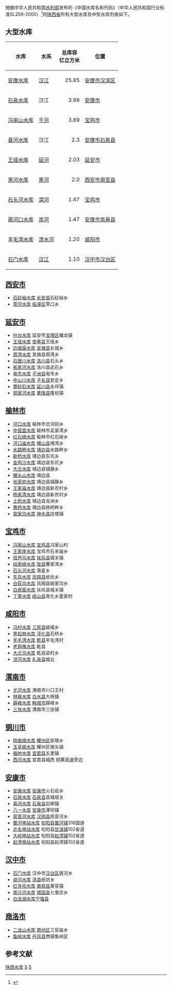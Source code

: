 根据中华人民共和国[[水利部|水利部]]发布的《中国水库名称代码》（中华人民共和国行业标准SL259-2000）<ref>{{Cite web |url=http://www.tsdh.net/%E6%B0%B4%E5%88%A9%E6%96%87%E7%8C%AE%E6%B1%87%E7%BC%96/PDF%E6%96%87%E6%A1%A3/%E4%B8%AD%E5%9B%BD%E6%B0%B4%E5%BA%93%E5%90%8D%E7%A7%B0%E4%BB%A3%E7%A0%81.pdf |title=存档副本 |access-date=2019-05-11 |archive-url=https://web.archive.org/web/20150505182029/http://www.tsdh.net/%E6%B0%B4%E5%88%A9%E6%96%87%E7%8C%AE%E6%B1%87%E7%BC%96/PDF%E6%96%87%E6%A1%A3/%E4%B8%AD%E5%9B%BD%E6%B0%B4%E5%BA%93%E5%90%8D%E7%A7%B0%E4%BB%A3%E7%A0%81.pdf |archive-date=2015-05-05 |dead-url=yes }}</ref>将[[陕西省|陕西省]]所有大型水库及中型水库列表如下。

== 大型水库 == 
{| class="wikitable sortable"
|-
!水库!!水系!!总库容<br/>亿立方米!!位置
|-
![[安康水库|安康水库]]
|[[汉江_(中国)|汉江]]
|align="right"|25.85
|[[安康市|安康市]][[汉滨区|汉滨区]]
|-
![[石泉水库|石泉水库]]
|汉江
|align="right"|3.98
|[[安康市|安康市]]
|-
![[冯家山水库|冯家山水库]]
|[[千河|千河]]
|align="right"|3.89
|[[宝鸡市|宝鸡市]]
|-
![[喜河水库|喜河水库]]
|汉江
|align="right"|2.3
|[[安康市|安康市]][[石泉县|石泉县]]
|-
![[王瑶水库|王瑶水库]]
|[[延河|延河]]
|align="right"|2.03
|[[延安市|延安市]]
|-
![[黑河水库|黑河水库]]
|[[黑河_(陕西)|黑河]]
|align="right"|2.0
|[[西安市|西安市]][[周至县|周至县]]
|-
![[石头河水库|石头河水库]]
|[[渭河|渭河]]
|align="right"|1.47
|[[宝鸡市|宝鸡市]]
|-
![[蔺河口水库|蔺河口水库]]
|[[岚河|岚河]]
|align="right"|1.47
|[[安康市|安康市]][[岚皋县|岚皋县]]
|-
![[羊毛湾水库|羊毛湾水库]]
|[[漆水河|漆水河]]
|align="right"|1.20
|[[咸阳市|咸阳市]]
|-
![[石门水库_(汉台)|石门水库]]
|[[汉江_(中国)|汉江]]
|align="right"|1.10
|[[汉中市|汉中市]][[汉台区|汉台区]]
|}

== [[西安市|西安市]] ==
*[[石砭峪水库|石砭峪水库]] [[长安县|长安县]]石砭峪乡
*[[零河水库|零河水库]] [[临潼区|临潼区]]零口乡

== [[延安市|延安市]] ==
*[[孙台水库|孙台水库]] 延安市[[宝塔区|宝塔区]]蟠龙镇
*[[王瑶水库|王瑶水库]] [[安塞县|安塞县]]王瑶乡
*[[边墙渠水库|边墙渠水库]] [[吴旗县|吴旗县]]长城乡
*[[周湾水库|周湾水库]] 吴旗县周湾乡
*[[石堡川水库|石堡川水库]] [[洛川县|洛川县]]石头乡
*[[拓家河水库|拓家河水库]] 洛川县武石乡
*[[电市水库|电市水库]] [[子洲县|子洲县]]电市乡
*[[中山川水库|中山川水库]] [[子长县|子长县]]安定乡
*[[寒砂石水库|寒砂石水库]] [[延川县|延川县]]永坪镇
*[[郑家河水库|郑家河水库]] [[黄陵县|黄陵县]]隆坊镇

== [[榆林市|榆林市]] ==
*[[河口水库|河口水库]] 榆林市岔河则乡
*[[中营盘水库|中营盘水库]] 榆林市孟家湾乡
*[[红石峡水库|红石峡水库]] 榆林市红石峡乡
*[[河口庙水库|河口庙水库]] [[横山县|横山县]]塔湾乡
*[[水路畔水库|水路畔水库]] [[靖边县|靖边县]]水路畔乡
*[[新桥水库|新桥水库]] 靖边县东坑乡
*[[金鸡沙水库|金鸡沙水库]] 靖边县东坑乡
*[[大岔水库|大岔水库]] 靖边县镇静乡
*[[猪头山水库|猪头山水库]] 靖边县
*[[张家峁水库|张家峁水库]] 靖边县镇静乡
*[[王家庙水库|王家庙水库]] 靖边县新农村乡
*[[杨家湾水库|杨家湾水库]] 靖边县新农村乡
*[[土桥水库|土桥水库]] 靖边县龙洲乡
*[[惠桥水库|惠桥水库]] 靖边县杨桥畔乡
*[[常家沟水库|常家沟水库]] [[神木县|神木县]]店塔镇

== [[宝鸡市|宝鸡市]] ==
*[[冯家山水库|冯家山水库]] [[宝鸡县|宝鸡县]]冯家山村
*[[王家崖水库|王家崖水库]] 宝鸡市石羊庙乡
*[[信邑沟水库|信邑沟水库]] [[扶风县|扶风县]]城关镇
*[[段家峡水库|段家峡水库]] [[陇县|陇县]]曹家湾乡
*[[石头河水库|石头河水库]] 落星乡
*[[东风水库|东风水库]] [[凤翔县|凤翔县]]纸坊乡
*[[白荻沟水库|白荻沟水库]] 凤翔县姚家沟乡
*[[白家窑水库|白家窑水库]] 扶风县城关镇
*[[丁童水库|丁童水库]] [[岐山县|岐山县]]青化乡童家村

== [[咸阳市|咸阳市]] ==
*[[冯村水库|冯村水库]] [[三原县|三原县]]嵯峨乡
*[[黑松林水库|黑松林水库]] [[淳化县|淳化县]]石桥乡
*[[羊毛湾水库|羊毛湾水库]] [[乾县|乾县]]羊毛湾村
*[[老鸦嘴水库|老鸦嘴水库]] 乾县
*[[大北沟水库|大北沟水库]] 乾县梁村乡
*[[泔河水库|泔河水库]] [[礼泉县|礼泉县]]城北

== [[渭南市|渭南市]] ==
*[[尤河水库|尤河水库]] 渭南市川口王村
*[[林皋水库|林皋水库]] [[白水县|白水县]]大杨镇
*[[薛峰水库|薛峰水库]] [[韩城市|韩城市]]薛峰乡
*[[三张水库|三张水库]] 渭南市三张镇

== [[铜川市|铜川市]] ==
*[[桃曲坡水库|桃曲坡水库]] [[耀州区|耀州区]]安理乡
*[[玉皇阁水库|玉皇阁水库]] 耀州区坡头镇
*[[福地水库|福地水库]] [[宜君县|宜君县]]五里镇
*[[西河水库|西河水库]] 宜君县城西 铜黄高速旁边

== [[安康市|安康市]] ==
*[[安康水库|安康水库]] [[安康市|安康市]]火石岩乡
*[[石泉水库|石泉水库]] [[石泉县|石泉县]]县城城关
*[[喜河水库|喜河水库]] [[石泉县|石泉县]]后柳镇
*[[八一水库|八一水库]] [[安康市|安康市]]潭坝镇
*[[观音河水库|观音河水库]] [[汉阴县|汉阴县]]观音河乡
*[[蜀河电站水库|蜀河电站水库]] [[旬阳县|旬阳县]][[蜀河镇|蜀河镇]]316国道
*[[达名电站水库|达名电站水库]] 旬阳县[[甘溪镇_(旬阳县)|甘溪镇]]102省道
*[[大岭电站水库|大岭电站水库]] 旬阳县[[赵湾镇|赵湾镇]]102省道
*[[赵湾电站水库|赵湾电站水库]] 旬阳县赵湾镇102省道

== [[汉中市|汉中市]] ==
*[[石门水库_(汉台)|石门水库]] 汉中市[[汉台区|汉台区]]褒河乡
*[[谠河水库|谠河水库]] [[洋县|洋县]]纸坊乡
*[[红寺坝水库|红寺坝水库]] [[南郑县|南郑县]]黄官镇
*[[南沙河水库|南沙河水库]] [[城固县|城固县]]七里店乡
*[[白龙湖水库|白龙湖水库]][[宁强县|宁强县]]

== [[商洛市|商洛市]] ==
*[[二龙山水库|二龙山水库]] [[商州区|商州区]]三官庙乡
*[[鱼岭水库|鱼岭水库]] [[丹凤县|丹凤县]]商镇鱼岭区

== 参考文献 ==
{{reflist}}
{{中国水库列表}}

[[Category:陕西水库|]]
[[Category:中国水库|S]]
[[Category:中国水库列表|S]]